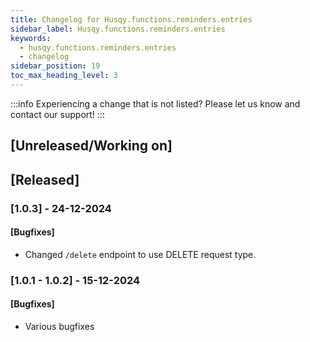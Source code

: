 ```yaml
---
title: Changelog for Husqy.functions.reminders.entries
sidebar_label: Husqy.functions.reminders.entries
keywords:
  - husqy.functions.reminders.entries
  - changelog
sidebar_position: 19
toc_max_heading_level: 3
---
```


:::info
Experiencing a change that is not listed? Please let us know and contact our support!
:::

## [Unreleased/Working on]

## [Released]

### [1.0.3] - 24-12-2024

#### [Bugfixes]

- Changed `/delete` endpoint to use DELETE request type.

### [1.0.1 - 1.0.2] - 15-12-2024

#### [Bugfixes]

- Various bugfixes